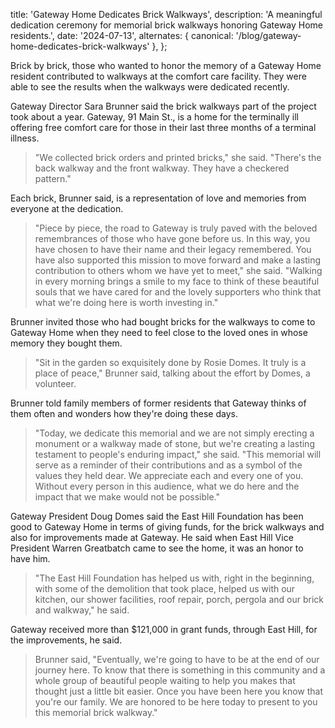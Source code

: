 
  title: 'Gateway Home Dedicates Brick Walkways',
  description: 'A meaningful dedication ceremony for memorial brick walkways honoring Gateway Home residents.',
  date: '2024-07-13',
  alternates: {
    canonical: '/blog/gateway-home-dedicates-brick-walkways'
  },
};

<BlogHeader
  title="Gateway Home Dedicates Brick Walkways"
  author="Brain Quinn"
/>

Brick by brick, those who wanted to honor the memory of a Gateway Home resident contributed to walkways at the comfort care facility. They were able to see the results when the walkways were dedicated recently.

Gateway Director Sara Brunner said the brick walkways part of the project took about a year. Gateway, 91 Main St., is a home for the terminally ill offering free comfort care for those in their last three months of a terminal illness.

> "We collected brick orders and printed bricks," she said. "There's the back walkway and the front walkway. They have a checkered pattern."

Each brick, Brunner said, is a representation of love and memories from everyone at the dedication.

> "Piece by piece, the road to Gateway is truly paved with the beloved remembrances of those who have gone before us. In this way, you have chosen to have their name and their legacy remembered. You have also supported this mission to move forward and make a lasting contribution to others whom we have yet to meet," she said. "Walking in every morning brings a smile to my face to think of these beautiful souls that we have cared for and the lovely supporters who think that what we're doing here is worth investing in."

<BlogImage
  src={sara}
  alt="Sara Brunner"
  caption="Sara Brunner, Gateway Home Director"
/>

Brunner invited those who had bought bricks for the walkways to come to Gateway Home when they need to feel close to the loved ones in whose memory they bought them.

> "Sit in the garden so exquisitely done by Rosie Domes. It truly is a place of peace," Brunner said, talking about the effort by Domes, a volunteer.

Brunner told family members of former residents that Gateway thinks of them often and wonders how they're doing these days.

> "Today, we dedicate this memorial and we are not simply erecting a monument or a walkway made of stone, but we're creating a lasting testament to people's enduring impact," she said. "This memorial will serve as a reminder of their contributions and as a symbol of the values they held dear. We appreciate each and every one of you. Without every person in this audience, what we do here and the impact that we make would not be possible."

<BlogImage
  src={saraSpeaking}
  alt="Sara Speaking"
  caption="Sara Brunner addressing the audience at the dedication ceremony"
/>

Gateway President Doug Domes said the East Hill Foundation has been good to Gateway Home in terms of giving funds, for the brick walkways and also for improvements made at Gateway. He said when East Hill Vice President Warren Greatbatch came to see the home, it was an honor to have him.

> "The East Hill Foundation has helped us with, right in the beginning, with some of the demolition that took place, helped us with our kitchen, our shower facilities, roof repair, porch, pergola and our brick and walkway," he said.

Gateway received more than $121,000 in grant funds, through East Hill, for the improvements, he said.

<BlogImage
  src={dougSpeaking}
  alt="Doug Speaking"
  caption="Doug Domes, Gateway Home President, speaking at the dedication"
/>

> Brunner said, "Eventually, we're going to have to be at the end of our journey here. To know that there is something in this community and a whole group of beautiful people waiting to help you makes that thought just a little bit easier. Once you have been here you know that you're our family. We are honored to be here today to present to you this memorial brick walkway."

<BlogImage
  src={dougSara}
  alt="Doug and Sara"
  caption="Doug Domes and Sara Brunner at the brick walkway dedication ceremony"
/>
